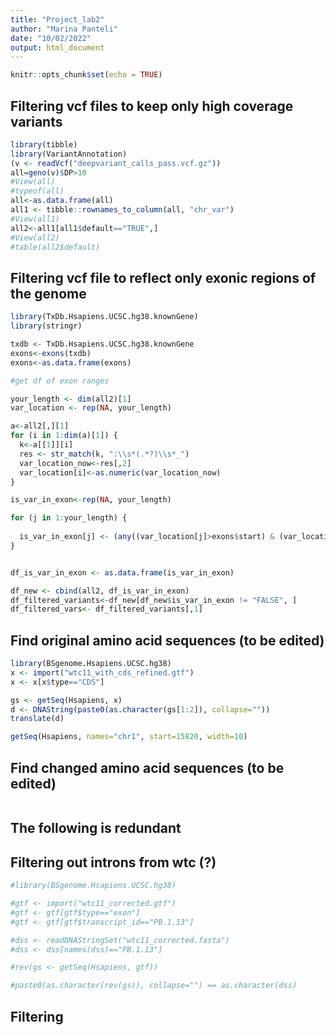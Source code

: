 ---
title: "Project_lab2"
author: "Marina Panteli"
date: "10/02/2022"
output: html_document
---

```{r setup, include=FALSE}
knitr::opts_chunk$set(echo = TRUE)
```


## Filtering vcf files to keep only high coverage variants

```{r pressure, echo=FALSE}
library(tibble)
library(VariantAnnotation)
(v <- readVcf("deepvariant_calls_pass.vcf.gz"))
all=geno(v)$DP>10
#View(all)
#typeof(all)
all<-as.data.frame(all)
all1 <- tibble::rownames_to_column(all, "chr_var")
#View(all1)
all2<-all1[all1$default=="TRUE",]
#View(all2)
#table(all2$default)
```
## Filtering vcf file to reflect only exonic regions of the genome
```{r pressure, echo=FALSE}

library(TxDb.Hsapiens.UCSC.hg38.knownGene)
library(stringr)

txdb <- TxDb.Hsapiens.UCSC.hg38.knownGene
exons<-exons(txdb)
exons<-as.data.frame(exons)

#get df of exon ranges

your_length <- dim(all2)[1]
var_location <- rep(NA, your_length)

a<-all2[,][1]
for (i in 1:dim(a)[1]) {
  k<-a[[1]][i]
  res <- str_match(k, ":\\s*(.*?)\\s*_")
  var_location_now<-res[,2]
  var_location[i]<-as.numeric(var_location_now)
}

is_var_in_exon<-rep(NA, your_length)

for (j in 1:your_length) {
  
  is_var_in_exon[j] <- (any((var_location[j]>exons$start) & (var_location[j]<exons$end)))
}


df_is_var_in_exon <- as.data.frame(is_var_in_exon)

df_new <- cbind(all2, df_is_var_in_exon)
df_filtered_variants<-df_new[df_new$is_var_in_exon != "FALSE", ]
df_filtered_vars<- df_filtered_variants[,1]

```

## Find original amino acid sequences (to be edited)

```{r pressure, echo=FALSE}
library(BSgenome.Hsapiens.UCSC.hg38)
x <- import("wtc11_with_cds_refined.gtf")
x <- x[x$type=="CDS"]

gs <- getSeq(Hsapiens, x)
d <- DNAString(paste0(as.character(gs[1:2]), collapse=""))
translate(d)

getSeq(Hsapiens, names="chr1", start=15820, width=10)
```

## Find changed amino acid sequences (to be edited)
```{r pressure, echo=FALSE}

```


## The following is redundant
## Filtering out introns from wtc (?)

```{r pressure, echo=FALSE}
#library(BSgenome.Hsapiens.UCSC.hg38)

#gtf <- import("wtc11_corrected.gtf")
#gtf <- gtf[gtf$type=="exon"]
#gtf <- gtf[gtf$transcript_id=="PB.1.13"]

#dss <- readDNAStringSet("wtc11_corrected.fasta")
#dss <- dss[names(dss)=="PB.1.13"]

#rev(gs <- getSeq(Hsapiens, gtf))

#paste0(as.character(rev(gs)), collapse="") == as.character(dss)

```


## Filtering 